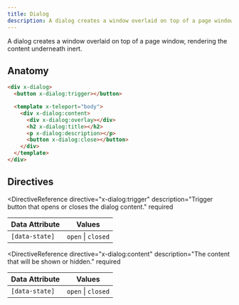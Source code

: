 ```yaml
---
title: Dialog
description: A dialog creates a window overlaid on top of a page window, rendering the content underneath inert.
---
```



<Toolbelt />

<Lede>
  A dialog creates a window overlaid on top of a page window, rendering the
  content underneath inert.
</Lede>

<DialogDemo />

## Anatomy

```html
<div x-dialog>
  <button x-dialog:trigger></button>

  <template x-teleport="body">
    <div x-dialog:content>
      <div x-dialog:overlay></div>
      <h2 x-dialog:title></h2>
      <p x-dialog:description></p>
      <button x-dialog:close></button>
    </div>
  </template>
</div>
```

## Directives

<DirectiveReference
  directive="x-dialog"
  description="The root element for the dialog."
  required
/>

<DirectiveReference
  directive="x-dialog:trigger"
  description="Trigger button that opens or closes the dialog content."
  required
>
  <Fragment slot="attributes">

| Data Attribute | Values             |
| -------------- | ------------------ |
| `[data-state]` | `open` \| `closed` |

  </Fragment>
</DirectiveReference>

<DirectiveReference
  directive="x-dialog:content"
  description="The content that will be shown or hidden."
  required
>
  <Fragment slot="attributes">

| Data Attribute | Values             |
| -------------- | ------------------ |
| `[data-state]` | `open` \| `closed` |

  </Fragment>
</DirectiveReference>

<DirectiveReference
  directive="x-dialog:overlay"
  description="Overlay for the page content. Closes the dialog when clicked on."
/>

<DirectiveReference
  directive="x-dialog:title"
  description="Dialog title announced to screen readers when opened."
/>

<DirectiveReference
  directive="x-dialog:description"
  description="Dialog description announced to screen readers when opened."
/>

<DirectiveReference
  directive="x-dialog:close"
  description="Button to close the dialog when opened."
  required
/>
